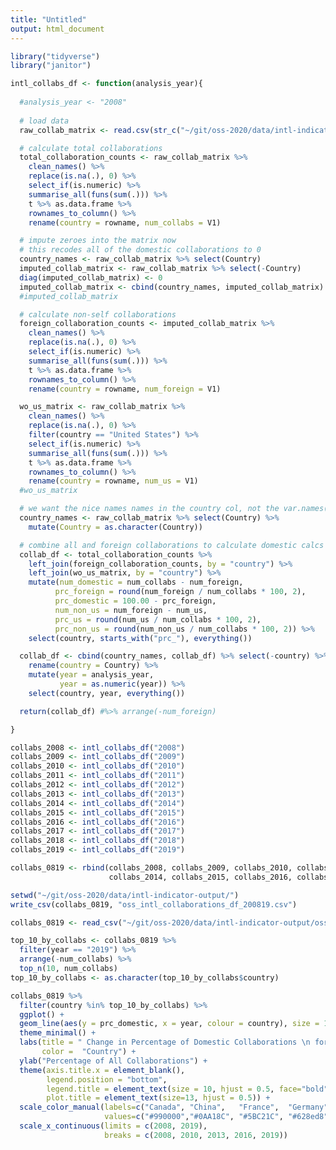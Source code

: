 ```yaml
---
title: "Untitled"
output: html_document
---
```


```r
library("tidyverse")
library("janitor")

intl_collabs_df <- function(analysis_year){
  
  #analysis_year <- "2008"
  
  # load data 
  raw_collab_matrix <- read.csv(str_c("~/git/oss-2020/data/intl-indicator-output/oss_intl_collaborations_matrix_", analysis_year,".csv"), sep=";")

  # calculate total collaborations 
  total_collaboration_counts <- raw_collab_matrix %>%
    clean_names() %>% 
    replace(is.na(.), 0) %>%
    select_if(is.numeric) %>%
    summarise_all(funs(sum(.))) %>% 
    t %>% as.data.frame %>% 
    rownames_to_column() %>% 
    rename(country = rowname, num_collabs = V1)

  # impute zeroes into the matrix now 
  # this recodes all of the domestic collaborations to 0
  country_names <- raw_collab_matrix %>% select(Country)
  imputed_collab_matrix <- raw_collab_matrix %>% select(-Country)
  diag(imputed_collab_matrix) <- 0
  imputed_collab_matrix <- cbind(country_names, imputed_collab_matrix)
  #imputed_collab_matrix

  # calculate non-self collaborations 
  foreign_collaboration_counts <- imputed_collab_matrix %>%
    clean_names() %>% 
    replace(is.na(.), 0) %>%
    select_if(is.numeric) %>%
    summarise_all(funs(sum(.))) %>% 
    t %>% as.data.frame %>% 
    rownames_to_column() %>% 
    rename(country = rowname, num_foreign = V1)

  wo_us_matrix <- raw_collab_matrix %>%
    clean_names() %>% 
    replace(is.na(.), 0) %>% 
    filter(country == "United States") %>% 
    select_if(is.numeric) %>%
    summarise_all(funs(sum(.))) %>% 
    t %>% as.data.frame %>% 
    rownames_to_column() %>% 
    rename(country = rowname, num_us = V1)
  #wo_us_matrix

  # we want the nice names names in the country col, not the var.names()
  country_names <- raw_collab_matrix %>% select(Country) %>% 
    mutate(Country = as.character(Country))

  # combine all and foreign collaborations to calculate domestic calcs
  collab_df <- total_collaboration_counts %>% 
    left_join(foreign_collaboration_counts, by = "country") %>% 
    left_join(wo_us_matrix, by = "country") %>% 
    mutate(num_domestic = num_collabs - num_foreign,
          prc_foreign = round(num_foreign / num_collabs * 100, 2),
          prc_domestic = 100.00 - prc_foreign,
          num_non_us = num_foreign - num_us,
          prc_us = round(num_us / num_collabs * 100, 2),
          prc_non_us = round(num_non_us / num_collabs * 100, 2)) %>% 
    select(country, starts_with("prc_"), everything()) 

  collab_df <- cbind(country_names, collab_df) %>% select(-country) %>% 
    rename(country = Country) %>% 
    mutate(year = analysis_year,
           year = as.numeric(year)) %>% 
    select(country, year, everything())

  return(collab_df) #%>% arrange(-num_foreign)

}

collabs_2008 <- intl_collabs_df("2008")
collabs_2009 <- intl_collabs_df("2009")
collabs_2010 <- intl_collabs_df("2010")
collabs_2011 <- intl_collabs_df("2011")
collabs_2012 <- intl_collabs_df("2012")
collabs_2013 <- intl_collabs_df("2013")
collabs_2014 <- intl_collabs_df("2014")
collabs_2015 <- intl_collabs_df("2015")
collabs_2016 <- intl_collabs_df("2016")
collabs_2017 <- intl_collabs_df("2017")
collabs_2018 <- intl_collabs_df("2018")
collabs_2019 <- intl_collabs_df("2019")

collabs_0819 <- rbind(collabs_2008, collabs_2009, collabs_2010, collabs_2011, collabs_2012, collabs_2013, 
                      collabs_2014, collabs_2015, collabs_2016, collabs_2017, collabs_2018, collabs_2019)

setwd("~/git/oss-2020/data/intl-indicator-output/")
write_csv(collabs_0819, "oss_intl_collaborations_df_200819.csv")
```

```r
collabs_0819 <- read_csv("~/git/oss-2020/data/intl-indicator-output/oss_intl_collaborations_df_200819.csv")

top_10_by_collabs <- collabs_0819 %>%
  filter(year == "2019") %>% 
  arrange(-num_collabs) %>% 
  top_n(10, num_collabs)
top_10_by_collabs <- as.character(top_10_by_collabs$country)

collabs_0819 %>% 
  filter(country %in% top_10_by_collabs) %>% 
  ggplot() + 
  geom_line(aes(y = prc_domestic, x = year, colour = country), size = 1, stat="identity") + 
  theme_minimal() + 
  labs(title = " Change in Percentage of Domestic Collaborations \n for Top-10 Countries Over Time (GitHub, 2008-2019)", 
       color =  "Country") + 
  ylab("Percentage of All Collaborations") +
  theme(axis.title.x = element_blank(), 
        legend.position = "bottom",
        legend.title = element_text(size = 10, hjust = 0.5, face="bold"),
        plot.title = element_text(size=13, hjust = 0.5)) +
  scale_color_manual(labels=c("Canada", "China",   "France",  "Germany", "India",   "Japan", "Netherlands","Russia","United Kingdom", "United States"),
                     values=c("#990000","#0AA18C", "#5BC21C", "#628ed8", "#232D4B", "#E6CE3A",  "#D9E12B", "#0E879C", "#89cff0",     "#ff7f00")) +
  scale_x_continuous(limits = c(2008, 2019),
                     breaks = c(2008, 2010, 2013, 2016, 2019))

```

